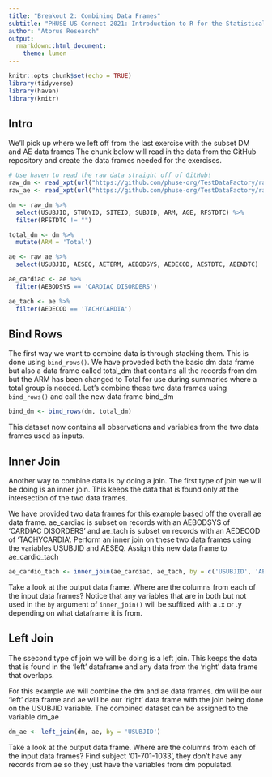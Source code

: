 ```yaml
---
title: "Breakout 2: Combining Data Frames"
subtitle: "PHUSE US Connect 2021: Introduction to R for the Statistical Programmer"
author: "Atorus Research"
output:
  rmarkdown::html_document:
    theme: lumen
---
```


```r
knitr::opts_chunk$set(echo = TRUE)
library(tidyverse)
library(haven)
library(knitr)
```

## Intro

We'll pick up where we left off from the last exercise with the subset DM and AE data frames  The chunk below will read in the data from the GitHub repository and create the data frames needed for the exercises.

```r
# Use haven to read the raw data straight off of GitHub!
raw_dm <- read_xpt(url("https://github.com/phuse-org/TestDataFactory/raw/main/Updated/TDF_SDTM/dm.xpt"))
raw_ae <- read_xpt(url("https://github.com/phuse-org/TestDataFactory/raw/main/Updated/TDF_SDTM/ae.xpt"))

dm <- raw_dm %>% 
  select(USUBJID, STUDYID, SITEID, SUBJID, ARM, AGE, RFSTDTC) %>% 
  filter(RFSTDTC != "")

total_dm <- dm %>% 
  mutate(ARM = 'Total')

ae <- raw_ae %>% 
  select(USUBJID, AESEQ, AETERM, AEBODSYS, AEDECOD, AESTDTC, AEENDTC)

ae_cardiac <- ae %>% 
  filter(AEBODSYS == 'CARDIAC DISORDERS')

ae_tach <- ae %>% 
  filter(AEDECOD == 'TACHYCARDIA')
```

## Bind Rows
The first way we want to combine data is through stacking them.  This is done using `bind_rows()`.  We have proveded both the basic dm data frame but also a data frame called total_dm that contains all the records from dm but the ARM has been changed to Total for use during summaries where a total group is needed.  Let's combine these two data frames using `bind_rows()` and call the new data frame bind_dm

```r
bind_dm <- bind_rows(dm, total_dm)
```

This dataset now contains all observations and variables from the two data frames used as inputs.

## Inner Join
Another way to combine data is by doing a join.  The first type of join we will be doing is an inner join.  This keeps the data that is found only at the intersection of the two data frames.  

We have provided two data frames for this example based off the overall ae data frame.  ae_cardiac is subset on records with an AEBODSYS of 'CARDIAC DISORDERS' and ae_tach is subset on records with an AEDECOD of 'TACHYCARDIA'.  Perform an inner join on these two data frames using the variables USUBJID and AESEQ.  Assign this new data frame to ae_cardio_tach

```r
ae_cardio_tach <- inner_join(ae_cardiac, ae_tach, by = c('USUBJID', 'AESEQ'))
```

Take a look at the output data frame.  Where are the columns from each of the input data frames?  Notice that any variables that are in both but not used in the `by` argument of `inner_join()` will be suffixed with a .x or .y depending on what dataframe it is from.

## Left Join
The ssecond type of join we will be doing is a left join.  This keeps the data that is found in the 'left' dataframe and any data from the 'right' data frame that overlaps. 

For this example we will combine the dm and ae data frames.  dm will be our 'left' data frame and ae will be our 'right' data frame with the join being done on the USUBJID variable.  The combined dataset can be assigned to the variable dm_ae

```r
dm_ae <- left_join(dm, ae, by = 'USUBJID')
```

Take a look at the output data frame.  Where are the columns from each of the input data frames?  Find subject '01-701-1033', they don't have any records from ae so they just have the variables from dm populated.


